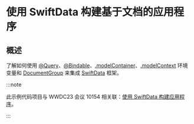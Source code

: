 # 使用 SwiftData 构建基于文档的应用程序

<OriginalSource
  title="Building a document-based app using SwiftData"
  url="https://developer.apple.com/documentation/swiftui/building-a-document-based-app-using-swiftdata"
  summary="与 WWDC 演示者（presenter）一起编写代码，以使用 SwiftData 转换应用程序"
/>

## 概述

了解如何使用 [@Query](https://developer.apple.com/documentation/SwiftData/Query)、[@Bindable](https://developer.apple.com/documentation/SwiftUI/Bindable)、[.modelContainer](<https://developer.apple.com/documentation/SwiftUI/View/modelContainer(_:)>)、[.modelContext](https://developer.apple.com/documentation/SwiftUI/EnvironmentValues/modelContext) 环境变量和 [DocumentGroup](https://developer.apple.com/documentation/SwiftUI/DocumentGroup) 来集成 [SwiftData](https://developer.apple.com/documentation/SwiftData) 框架。

:::note

此示例代码项目与 WWDC23 会议 10154 相关联：[使用 SwiftData 构建应用程序](https://developer.apple.com/wwdc23/10154/)。

:::

